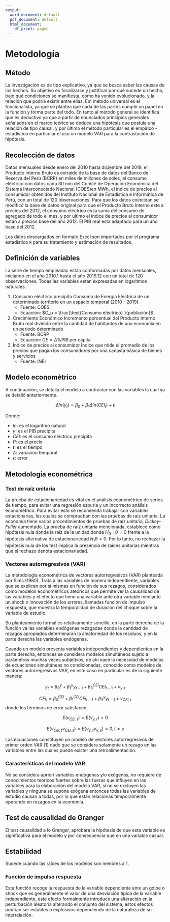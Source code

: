 ```yaml
---
output:
  word_document: default
  pdf_document: default
  html_document:
    df_print: paged
---
```

# Metodología 

<!-- 2 - 3 paginas -->
<!-- describir el modelo econometirco que se va a utilizar -->
<!-- senaliar el metodo que se va a utilizar: metodo? inductivo deductivo? -->
<!-- explicar las variables: como se trataron los datos, indicadores fuente -->
<!-- Definir si son datos reales o datos nominales -->




## Método 

La investigación es de tipo explicativo, ya que se busca saber las causas de los hechos. Su objetivo es focalizarse y justificar por qué sucede un hecho, bajo qué condiciones se manifiesta, como ha venido evolucionado, y la relación que podría existir entre ellas. Em método universal es el funcionalista, ya que se plantea que cada de las partes cumple un papel en la función y forma parte del todo. En tanto al método general se identifica que es deductivo ya que a partir de enunciados principios generales señalados en el marco teórico se deduce una hipótesis que postula una relación de tipo causal. y por último el método particular es el empírico - estadístico en particular el uso un modelo VAR para la contrastación de hipótesis.

## Recolección de datos 

Datos mensuales desde enero del 2010 hasta diciembre del 2019, el Producto interno Bruto es extraído de la base de datos
del Banco de Reserva del Perú (BCRP) en miles de millones de soles, el consumo eléctrico con datos cada 30 min del Comité de Operación Económica del Sistema Interconectado Nacional (COES)en MWh, el índice de precios al consumidor obtenidos
del Instituto Nacional de Estadística e Informática de Perú, con un total de 120 observaciones. Para que los datos coincidan se modificó la base de datos 
original para que el Producto Bruto Interno este a precios del 2012, el consumo eléctrico es la suma del consumo de agregado de todo el mes, y por ultimo 
el índice de precios al consumidor están a precios base del año 2012. El PIB real esta adaptado para un año base del 2012. 

Los datos descargados en formato Excel son importados por el programa estadístico `R` para su tratamiento y estimación de resultados.



## Definición de variables 

La serie de tiempo empleadas están conformadas por datos mensuales, iniciando en 
el año 2010.1 hasta el año 2019.12 con un total de 120 observaciones.
Todas las variables están expresadas en logaritmos naturales.

1. Consumo eléctrico precipita
    Consumo de Energía Eléctrica de un determinado territorio
    en un espacio temporal (2010 - 2019)
    - Fuente: COES
    - Ecuación: $C_p = \frac{\text{Consumo eléctrico} }{población}$
2. Crecimiento Económico 
    Incremento porcentual del Producto Interno Bruto real dividido entre la cantidad
    de habitantes de una economía en un periodo determinado
    - Fuente: BCRP
    - Ecuación: $CE = \Delta \% \text{PIB per cápita}$
3. Índice de precios al consumidor 
    Índice que mide el promedio de los precios que pagan los consumidores por una 
    canasta básica de bienes y servicios
    - Fuente: INEI


## Modelo econométrico 

A continuación, se detalla el modelo a contrastar con las variables la cual ya se detalló anteriormente.    

$$\Delta ln(y_t) = \beta_0 + \beta_1 \Delta ln(CEl_t) + \epsilon$$

Donde:

- $ln$: es el logaritmo natural
- $y$: es el PIB precipita
- $CEl$: es el consumo eléctrico precipita
- $P$: es el precio
- $t$: es el tiempo
- $\Delta$: variacion temporal
- $\epsilon$: error

## Metodología econométrica 


### Test de raíz unitaria

La prueba de estacionariedad es vital en el análisis econométrico de series de tiempo, para evitar una regresión espuria y un incorrecto análisis econométrico. Para evitar esto se recomienda trabajar con variables estacionarias, las cuales se comprueban con las pruebas de raíz unitaria. La economía tiene varios procedimientos de pruebas de raíz unitaria, *Dickey-Fuller* aumentado. La prueba de raíz unitaria mencionada, establece como hipótesis nula donde la raíz de la unidad donde $H_0: \theta = 0$ frente a la hipótesis alternativa de estacionariedad $H_1 \theta<0$. Por lo tanto, no rechazar la hipótesis nula de los test implica la presencia de raíces unitarias mientras que el rechazo denota estacionariedad.

### Vectores autorregresivos (VAR)

La metodología econométrica de vectores autorregresivos (VAR) planteada
por Sims (1980). Trata a las variables de manera independiente, variables que se
explican por sí mismas en función de sus rezagos, considerados como modelos
econométricos ateóricos que permite ver la causalidad de las variables y el efecto
que tiene una variable ante otra variable mediante un shock o innovación de los
errores, llamadas función de impulso respuesta, que muestra la temporalidad de
duración del choque sobre la variable de estudio.

Su planteamiento formal es relativamente sencillo, en la parte derecha de la
función va las variables endógenas rezagadas donde la cantidad de rezagos
apropiados determinaran la aleatoriedad de los residuos, y en la parte derecha las
variables endógenas.

Cuando un modelo presenta variables independientes y dependientes en la parte derecha, entonces se considera modelos simultáneos sujeto a parámetros muchas veces subjetivos, de ahí nace la necesidad de modelos de ecuaciones simultáneas no condicionadas, conocido como modelos de vectores autorregresivos VAR, en este caso en particular es de la siguiente manera:

$$
y_t = \beta^{y}_0 + \beta^{y}_1y_{t-1} + \beta^{CEl}_3CEl_{t-1} + \nu_ {y, t} 
$$



$$
CEl_t = \beta^{CEl}_0 + \beta^{CEl}_1CEl_{t-1} + \beta^{y}_3y_{t-1} + \nu_{CEl,t} 
$$
donde los términos de error satisfacen, 

$$
E(\nu_{CEl,t}) = E(\nu_{y, t})  = 0
$$

$$
E(\nu_{Cel,t} \nu_{CEl, s} ) = E(\nu_{y,t} \nu_{y, s})     = 0, t\neq s
$$


Las ecuaciones constituyen un modelo de vectores autorregresivos de primer orden VAR (1) dado que se considera solamente un rezago en las variables entre las cuales puede exister una retroalimentación.


### Características del modelo VAR

No se considera apriori variables endógenas y/o exógenas, no requiere de conocimientos teóricos fuertes sobre las fueras que influyen en las variables para la elaboración del modelo VAR, si no se excluyen las variables y ninguna se supone exógena entonces todas las variables de estudio causan a todas, por lo que están relacionas temporalmente operando en rezagos en la economía.


## Test de causalidad de Granger

El test causalidad a lo Granger, aprobara la hipótesis de que esta variable es significativa para el modelo y por consecuencia que en una variable casual.


## Estabilidad 

Sucede cuando las raíces de los modelos son menores a 1.

### Función de impulso respuesta


Esta función recoge la respuesta de la variable dependiente ante un golpe o
shock que es generalmente el valor de una desviación típica de la variable
independiente, este efecto formalmente introduce una alteración en la perturbación
aleatoria alterando el conjunto del sistema, estos efectos podrían ser estables o
explosivos dependiendo de la naturaleza de su interrelación.

<!--al menos trata sobre lo que quiero  http://repositorio.uncp.edu.pe/bitstream/handle/UNCP/5131/T010_44239216_T.pdf?sequence=1&isAllowed=y -->
<!-- test de autocorrelacion -->


